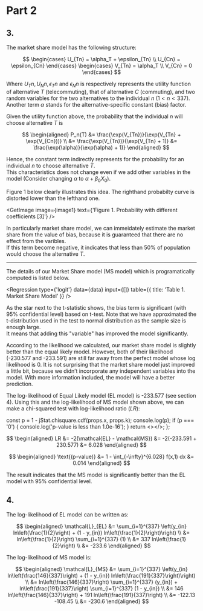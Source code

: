 
# Part 2

## 3.

The market share model has the following structure:

$$
\begin{cases}
  U_{Tn} = \alpha_T + \epsilon_{Tn} \\
  U_{Cn} = \epsilon_{Cn}
\end{cases}
\begin{cases}
  V_{Tn} = \alpha_T \\
  V_{Cn} = 0
\end{cases}
$$

Where $U_Tn, U_Nn, \epsilon_Tn$ and $\epsilon_Nn$ is respectively represents the utility function of alternative $T$ (telecommuting), that of alternative $C$ (commuting), and two random variables for the two alternatives to the individual $n ~ (1 < n < 337)$.  
Another term $\alpha$ stands for the alternative-specific constant (bias) factor.

Given the utility function above, the probability that the individual $n$ will choose alternative $T$ is

$$
\begin{aligned}
P_n(T) &= \frac{\exp(V_{Tn})}{\exp(V_{Tn} + \exp(V_{Cn}))} \\
&= \frac{\exp(V_{Tn})}{\exp(V_{Tn} + 1)}
&= \frac{\exp(\alpha)}{\exp(\alpha) + 1)}
\end{aligned}
$$

Hence, the constant term indirectly represents for the probability for an individual $n$ to choose alternative $T$.  
This characteristics does not change even if we add other variables in the model (Consider changing $\alpha$ to $\alpha + \beta_0 X_0$).

Figure 1 below clearly illustrates this idea. The righthand probabilty curve is distorted lower than the lefthand one.

<GetImage
  image={image1}
  text={'Figure 1. Probability with different coefficients [3]'}
/>

In particularly market share model, we can immeidately estimate the market share from the value of bias, because it is guaranteed that there are no effect from the varibles.  
If this term become negative, it indicates that less than 50% of population would choose the alternative $T$.

---

The details of our Market Share model (MS model) which is programatically computed is listed below.

<Regression
  type={'logit'}
  data={data}
  input={[]}
  table={{ title: 'Table 1. Market Share Model' }}
/>

As the star next to the t-statistic shows, the bias term is significant (with 95% confidential level) based on t-test. Note that we have approximated the t-distribution used in the test to normal distribution as the sample size is enough large.  
It means that adding this "variable" has improved the model significantly.

According to the likelihood we calculated, our market share model is slightly better than the equal likely model. However, both of their likelihood (-230.577 and -233.591) are still far away from the perfect model whose log likelihood is 0. It is not surprising that the market share model just improved a little bit, because we didn’t incorporate any independent variables into the model. With more information included, the model will have a better prediction.

The log-likelihood of Equal Likely model (EL model) is -233.577 (see section 4). Using this and the log-likelihood of MS model shown above, we can make a chi-squared test with log-likelihood ratio ($LR$):

  const p = 1 - jStat.chisquare.cdf(props.x, props.k);
  console.log(p);
  if (p === '0') {
    console.log('p-value is less than 1.0e-16');
  }
  return <></>;
};

<PVal x={6.028} k={1} />

$$
\begin{aligned}
LR &= -2(\mathcal{EL} - \mathcal{MS})
&= -2(-233.591 + 230.577)
&= 6.028
\end{aligned}
$$

$$
\begin{aligned}
\text{(p-value)} &= 1 - \int_{-\infty}^{6.028} f(x,1) dx
&= 0.014
\end{aligned}
$$

The result indicates that the MS model is significantly better than the EL model with 95% confidential level.

## 4.

The log-likelihood of EL model can be written as:

$$
\begin{aligned}
\mathcal{L}_{EL} &= \sum_{i=1}^{337} \left(y_{in} ln\left(\frac{1}{2}\right) + (1 - y_{in}) ln\left(\frac{1}{2}\right)\right) \\
&= ln\left(\frac{1}{2}\right) \sum_{i=1}^{337} (1) \\
&= 337 ln\left(\frac{1}{2}\right) \\
&= -233.6
\end{aligned}
$$

The log-likelihood of MS model is:

$$
\begin{aligned}
\mathcal{L}_{MS} &= \sum_{i=1}^{337} \left(y_{in} ln\left(\frac{146}{337}\right) + (1 - y_{in}) ln\left(\frac{191}{337}\right)\right) \\
&= ln\left(\frac{146}{337}\right) \sum_{i=1}^{337} (y_{in}) + ln\left(\frac{191}{337}\right) \sum_{i=1}^{337} (1 - y_{in}) \\
&= 146 ln\left(\frac{146}{337}\right) + 191 ln\left(\frac{191}{337}\right) \\
&= -122.13 -108.45  \\
&= -230.6
\end{aligned}
$$
